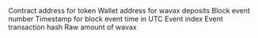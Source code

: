 <ParamField path="contract_address">
Contract address for token
</ParamField>
<ParamField path="dst">
Wallet address for wavax deposits
</ParamField>
<ParamField path="evt_block_number">
Block event number
</ParamField>
<ParamField path="evt_block_time">
Timestamp for block event time in UTC
</ParamField>
<ParamField path="evt_index">
Event index
</ParamField>
<ParamField path="evt_tx_hash">
Event transaction hash
</ParamField>
<ParamField path="wad">
Raw amount of wavax
</ParamField>
